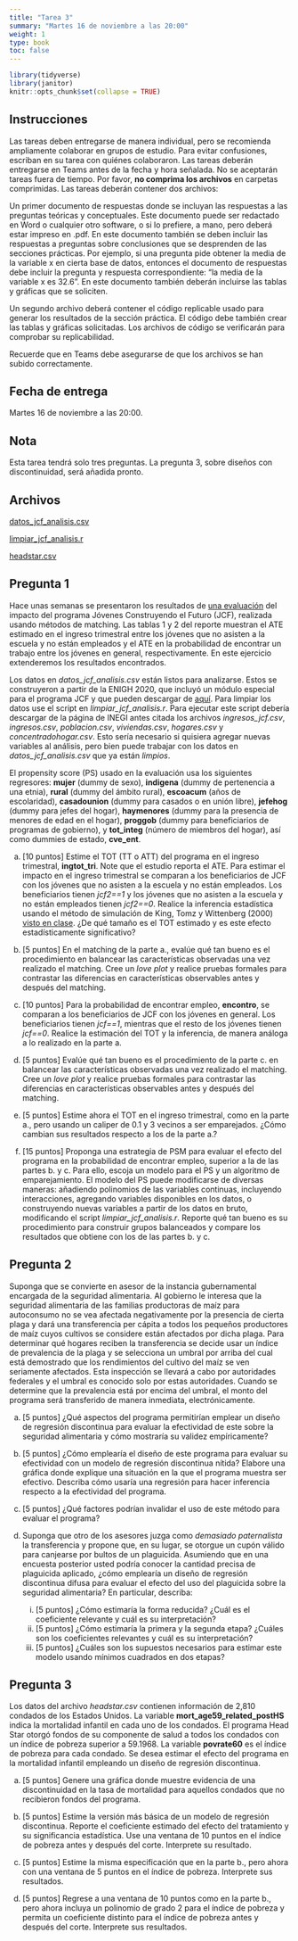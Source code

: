 ```yaml
---
title: "Tarea 3"
summary: "Martes 16 de noviembre a las 20:00"
weight: 1
type: book
toc: false
---
```


```r
library(tidyverse)
library(janitor)
knitr::opts_chunk$set(collapse = TRUE)
```

## Instrucciones
  
Las tareas deben entregarse de manera individual, pero se recomienda ampliamente colaborar en grupos de estudio. Para evitar confusiones, escriban en su tarea con quiénes colaboraron. Las tareas deberán entregarse en Teams antes de la fecha y hora señalada. No se aceptarán tareas fuera de tiempo. Por favor, **no comprima los archivos** en carpetas comprimidas. Las tareas deberán contener dos archivos:

Un primer documento de respuestas donde se incluyan las respuestas a las preguntas teóricas y conceptuales. Este documento puede ser redactado en Word o cualquier otro software, o si lo prefiere, a mano, pero deberá estar impreso en .pdf. En este documento también se deben incluir las respuestas a preguntas sobre conclusiones que se desprenden de las secciones prácticas. Por ejemplo, si una pregunta pide obtener la media de la variable x en cierta base de datos, entonces el documento de respuestas debe incluir la pregunta y respuesta correspondiente: “la media de la variable x es 32.6”. En este documento también deberán incluirse las tablas y gráficas que se soliciten.

Un segundo archivo deberá contener el código replicable usado para generar los resultados de la sección práctica. El código debe también crear las tablas y gráficas solicitadas. Los archivos de código se verificarán para comprobar su replicabilidad.

Recuerde que en Teams debe asegurarse de que los archivos se han subido correctamente.

## Fecha de entrega

Martes 16 de noviembre a las 20:00.


## Nota

Esta tarea tendrá solo tres preguntas. La pregunta 3, sobre diseños con discontinuidad, será añadida pronto.

## Archivos

[datos_jcf_analisis.csv](/tareas/tarea_3/datos_jcf_analisis.csv)

[limpiar_jcf_analisis.r](/tareas/tarea_3/limpiar_jcf_analisis.r)

[headstar.csv](/tareas/tarea_3/headstar.csv)

## Pregunta 1

Hace unas semanas se presentaron los resultados de [una evaluación](https://www.gob.mx/cms/uploads/attachment/file/669952/Estudio_EL_EFECTO_DEL_PROGRAMA_JCF_DURANTE_LA_PANDEMIA.pdf) del impacto del programa Jóvenes Construyendo el Futuro (JCF), realizada usando métodos de matching. Las tablas 1 y 2 del reporte muestran el ATE estimado en el ingreso trimestral entre los jóvenes que no asisten a la escuela y no están empleados y el ATE en la probabilidad de encontrar un trabajo entre los jóvenes en general, respectivamente. En este ejercicio extenderemos los resultados encontrados.

Los datos en *datos_jcf_analisis.csv* están listos para analizarse. Estos se construyeron a partir de la ENIGH 2020, que incluyó un módulo especial para el programa JCF y que pueden descargar de [aquí](https://www.inegi.org.mx/programas/enigh/nc/2020/#Microdatos). Para limpiar los datos use el script en *limpiar_jcf_analisis.r*. Para ejecutar este script debería descargar de la página de INEGI antes citada los archivos *ingresos_jcf.csv*, *ingresos.csv*, *poblacion.csv*, *viviendas.csv*, *hogares.csv* y *concentradohogar.csv*. Esto sería necesario si quisiera agregar nuevas variables al análisis, pero bien puede trabajar con los datos en *datos_jcf_analisis.csv* que ya están *limpios*.

El propensity score (PS) usado en la evaluación usa los siguientes regresores: **mujer** (dummy de sexo), **indigena** (dummy de pertenencia a una etnia), **rural** (dummy del ámbito rural), **escoacum** (años de escolaridad), **casadounion** (dummy para casados o en unión libre), **jefehog** (dummy para jefes del hogar), **haymenores** (dummy para la presencia de menores de edad en el hogar), **proggob** (dummy para beneficiarios de programas de gobierno), y **tot_integ** (número de miembros del hogar), así como dummies de estado, **cve_ent**.

a. [10 puntos] Estime el TOT (TT o ATT) del programa en el ingreso trimestral, **ingtot_tri**. Note que el estudio reporta el ATE. Para estimar el impacto en el ingreso trimestral se comparan a los beneficiarios de JCF con los jóvenes que no asisten a la escuela y no están empleados. Los beneficiarios tienen *jcf2==1* y los jóvenes que no asisten a la escuela y no están empleados tienen *jcf2==0*. Realice la inferencia estadística usando el método de simulación de King, Tomz y Wittenberg (2000) [visto en clase](https://eps-2021.netlify.app/clases/clase_18.html#27). ¿De qué tamaño es el TOT estimado y es este efecto estadísticamente significativo?

a. [5 puntos] En el matching de la parte a., evalúe qué tan bueno es el procedimiento en balancear las características observadas una vez realizado el matching. Cree un *love plot* y realice pruebas formales para contrastar las diferencias en características observables antes y después del matching.

a. [10 puntos] Para la probabilidad de encontrar empleo, **encontro**, se comparan a los beneficiarios de JCF con los jóvenes en general. Los beneficiarios tienen *jcf==1*, mientras que el resto de los jóvenes tienen *jcf==0*. Realice la estimación del TOT y la inferencia, de manera análoga a lo realizado en la parte a.

a. [5 puntos] Evalúe qué tan bueno es el procedimiento de la parte c. en balancear las características observadas una vez realizado el matching. Cree un *love plot* y realice pruebas formales para contrastar las diferencias en características observables antes y después del matching.

a. [5 puntos] Estime ahora el TOT en el ingreso trimestral, como en la parte a., pero usando un caliper de 0.1 y 3 vecinos a ser emparejados. ¿Cómo cambian sus resultados respecto a los de la parte a.?

a. [15 puntos] Proponga una estrategia de PSM para evaluar el efecto del programa en la probabilidad de encontrar empleo, superior a la de las partes b. y c. Para ello, escoja un modelo para el PS y un algoritmo de emparejamiento. El modelo del PS puede modificarse de diversas maneras: añadiendo polinomios de las variables continuas, incluyendo interacciones, agregando variables disponibles en los datos, o construyendo nuevas variables a partir de los datos en bruto, modificando el script *limpiar_jcf_analisis.r*. Reporte qué tan bueno es su procedimiento para construir grupos balanceados y compare los resultados que obtiene con los de las partes b. y c.


## Pregunta 2

Suponga que se convierte en asesor de la instancia gubernamental encargada de la seguridad alimentaria. Al gobierno le interesa que la seguridad alimentaria de las familias productoras de maíz para autoconsumo no se vea afectada negativamente por la presencia de cierta plaga y dará una transferencia per cápita a todos los pequeños productores de maíz cuyos cultivos se considere están afectados por dicha plaga. Para determinar qué hogares reciben la transferencia se decide usar un índice de prevalencia de la plaga y se selecciona un umbral por arriba del cual está demostrado que los rendimientos del cultivo del maíz se ven seriamente afectados. Esta inspección se llevará a cabo por autoridades federales y el umbral es conocido solo por estas autoridades. Cuando se determine que la prevalencia está por encima del umbral, el monto del programa será transferido de manera inmediata, electrónicamente.

a. [5 puntos] ¿Qué aspectos del programa permitirían emplear un diseño de regresión discontinua para evaluar la efectividad de este sobre la seguridad alimentaria y cómo mostraría su validez empíricamente?

a. [5 puntos] ¿Cómo emplearía el diseño de este programa para evaluar su efectividad con un modelo de regresión discontinua nítida? Elabore una gráfica donde explique una situación en la que el programa muestra ser efectivo. Describa cómo usaría una regresión para hacer inferencia respecto a la efectividad del programa.

a. [5 puntos] ¿Qué factores podrían invalidar el uso de este método para evaluar el programa?

a. Suponga que otro de los asesores juzga como *demasiado paternalista* la transferencia y propone que, en su lugar, se otorgue un cupón válido para canjearse por bultos de un plaguicida. Asumiendo que en una encuesta posterior usted podría conocer la cantidad precisa de plaguicida aplicado, ¿cómo emplearía un diseño de regresión discontinua difusa para evaluar el efecto del uso del plaguicida sobre la seguridad alimentaria? En particular, describa:
    i. [5 puntos] ¿Cómo estimaría la forma reducida? ¿Cuál es el coeficiente relevante y cuál es su interpretación?
    i. [5 puntos] ¿Cómo estimaría la primera y la segunda etapa? ¿Cuáles son los coeficientes relevantes y cuál es su interpretación? 
    i. [5 puntos] ¿Cuáles son los supuestos necesarios para estimar este modelo usando mínimos cuadrados en dos etapas?

## Pregunta 3

Los datos del archivo *headstar.csv* contienen información de 2,810 condados de los Estados Unidos. La variable **mort_age59_related_postHS** indica la mortalidad infantil en cada uno de los condados. El programa Head Star otorgó fondos de su componente de salud a todos los condados con un índice de pobreza superior a 59.1968. La variable **povrate60** es el índice de pobreza para cada condado. Se desea estimar el efecto del programa en la mortalidad infantil empleando un diseño de regresión discontinua.

a. [5 puntos] Genere una gráfica donde muestre evidencia de una discontinuidad en la tasa de mortalidad para aquellos condados que no recibieron fondos del programa.

a. [5 puntos] Estime la versión más básica de un modelo de regresión discontinua. Reporte el coeficiente estimado del efecto del tratamiento y su significancia estadística. Use una ventana de 10 puntos en el índice de pobreza antes y después del corte. Interprete su resultado.

a. [5 puntos] Estime la misma especificación que en la parte b., pero ahora con una ventana de 5 puntos en el índice de pobreza. Interprete sus resultados.

a. [5 puntos] Regrese a una ventana de 10 puntos como en la parte b., pero ahora incluya un polinomio de grado 2 para el índice de pobreza y permita un coeficiente distinto para el índice de pobreza antes y después del corte. Interprete sus resultados.